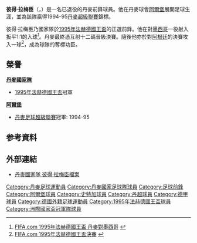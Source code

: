 {{noteTA
|G1=uefa
|T=zh-hans:彼得·拉梅臣;zh-hk:彼得·拉梅臣;zh-tw:彼得·拉梅臣;
|1=zh-hans:彼得·拉梅臣;zh-hk:彼得·拉梅臣;zh-tw:彼得·拉梅臣;
}}
{{Infobox Football biography 2
| playername          = 彼得·拉梅臣<br>''Peter Rasmussen''
| image                = 
| dateofbirth         = {{birth date and age|1967|5|16}}
| cityofbirth         = 
| countryofbirth      = {{DEN}}
| height              = 
| position            = [[前鋒|前鋒]]
| currentclub         =  
| clubnumber          = 
| years1              = 1988–1989 |clubs1 = {{flagicon|DEN}}[[阿爾堡足球會|阿爾堡]]              |caps1 =    |goals1 = 
| years2              = 1989–1991 |clubs2 = {{flagicon|GER}}[[斯图加特足球俱乐部|史特加]]        |caps2 = 16 |goals2 =  1
| years3              = 1991–1997 |clubs3 = {{flagicon|DEN}}[[阿爾堡足球會|阿爾堡]]              |caps3 =178 |goals3 = 54
| years4              = 1997–1998 |clubs4 = {{flagicon|DEN}}[[域堡足球會|維堡]]               |caps4 = 32 |goals4 = 13
| nationalyears1      = 1989–1996 |nationalteam1 = {{fb|DEN}}                          |nationalcaps1 =13 |nationalgoals1 = 2| 
| pcupdate            = 
| ntupdate            = 
}}
'''彼得·拉梅臣'''（'''{{lang-da|Peter Rasmussen}}'''，{{bd|1967年|5月16日|}}）是一名已退役的丹麥前鋒球員。他在丹麥球會[[阿爾堡足球會|阿爾堡]]展開足球生涯，並為該隊贏得1994-95[[丹麥超級聯賽|丹麥超級聯賽]]錦標。

彼得·拉梅臣乃國家隊於[[1995年法赫德國王盃足球賽|1995年法赫德國王盃]]的正選前鋒。他在對[[墨西哥國家足球隊|墨西哥]]一役射入扳平1:1的入球<ref>[http://www.fifa.com/tournaments/archive/tournament=101/edition=4301/matches/match=21307/report.html FIFA.com 1995年法赫德國王盃 丹麥對墨西哥] {{webarchive|url=https://web.archive.org/web/20131224113542/http://www.fifa.com/tournaments/archive/tournament%3D101/edition%3D4301/matches/match%3D21307/report.html |date=2013-12-24 }} </ref>。丹麥最終憑互射十二碼晉級決賽。隨後他亦於對[[阿根廷國家足球隊|阿根廷]]的決賽攻入一球<ref>[http://www.fifa.com/tournaments/archive/tournament=101/edition=4301/matches/match=21312/report.html FIFA.com 1995年法赫德國王盃決賽] {{webarchive|url=https://web.archive.org/web/20120417051140/http://www.fifa.com/tournaments/archive/tournament%3D101/edition%3D4301/matches/match%3D21312/report.html |date=2012-04-17 }}{{en}}</ref>，成為球隊的奪標功臣。


==榮譽==
'''[[丹麥國家隊|丹麥國家隊]]'''
* [[1995年法赫德國王盃|1995年法赫德國王盃]]冠軍


'''[[阿爾堡足球會|阿爾堡]]'''
* [[丹麥足球超級聯賽|丹麥足球超級聯賽]]冠軍: 1994-95


== 参考資料 ==
{{reflist}}

== 外部連結 ==
* [http://www.dbu.dk/landshold/landsholdsdatabasen/LBasePlayerInfo.aspx?playerid=2343 丹麥國家隊 彼得·拉梅臣檔案] {{Wayback|url=http://www.dbu.dk/landshold/landsholdsdatabasen/LBasePlayerInfo.aspx?playerid=2343 |date=20170822042305 }}

{{1995年洲際國家盃足球賽丹麥參賽名單}}

{{DEFAULTSORT:Rasmussen, Peter}}
[[Category:丹麥足球運動員|Category:丹麥足球運動員]]
[[Category:丹麥國家足球隊球員|Category:丹麥國家足球隊球員]] 
[[Category:足球前鋒|Category:足球前鋒]]
[[Category:阿爾堡球員|Category:阿爾堡球員]]
[[Category:史特加球員|Category:史特加球員]]
[[Category:丹超球員|Category:丹超球員]]
[[Category:德甲球員|Category:德甲球員]]
[[Category:德國外籍足球運動員|Category:德國外籍足球運動員]]
[[Category:1995年法赫德國王盃球員|Category:1995年法赫德國王盃球員]]
[[Category:洲際國家盃冠軍隊球員|Category:洲際國家盃冠軍隊球員]]
